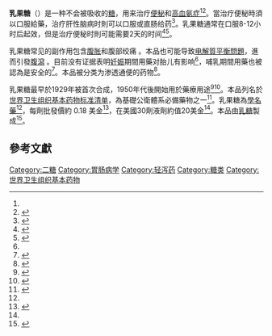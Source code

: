 {{medical}}{{Drugbox
| verifiedrevid = 458266592
| IUPAC_name    = 4-O-β-<small>D</small>-Galactopyranosyl-β-<small>D</small>-fructofuranose<br />OR<br />(2''S'',3''R'',4''S'',5''R'',6''R'')-2-((2''R'',3''S'',4''S'',5''R'')-4,5-dihydroxy-2,5-bis(hydroxymethyl) tetrahydrofuran-3-yloxy)-6-(hydroxymethyl)tetrahydro-2''H''-pyran-3,4,5-triol
| image         = Lactulose structure.svg
| width         = 300
| image2        = Lactulose ball-and-stick.png

<!--Clinical data-->
| pronounce    = {{IPAc-en|ˈ|l|æ|k|t|j|ʊ|l|oʊ|z}}
| tradename    = 杜密克、Cholac、Generlac、Consulose 等
| Drugs.com    = {{drugs.com|monograph|lactulose}}
| MedlinePlus  = a682338
| pregnancy_US = B
| legal_UK     = P
| routes_of_administration = 口服

<!--Pharmacokinetic data-->
| bioavailability = 吸收率低
| metabolism      = 100%在结肠内被肠道细菌代谢
| onset           = 8至48小时<ref name=Gold2006/><ref name=Helm2006/>
| elimination_half-life = 1.7-2 小时
| excretion       = 粪便

<!--Identifiers-->
| CAS_number_Ref   = {{cascite|correct|??}}
| CAS_number       = 4618-18-2
| ATC_prefix       = A06
| ATC_suffix       = AD11
| PubChem          = 11333
| DrugBank_Ref     = {{drugbankcite|correct|drugbank}}
| DrugBank         = DB00581
| ChemSpiderID_Ref = {{chemspidercite|correct|chemspider}}
| ChemSpiderID     = 10856
| UNII_Ref         = {{fdacite|correct|FDA}}
| UNII             = 9U7D5QH5AE
| KEGG_Ref         = {{keggcite|correct|kegg}}
| KEGG             = D00352
| ChEBI_Ref        = {{ebicite|correct|EBI}}
| ChEBI            = 6359
| ChEMBL_Ref       = {{ebicite|correct|EBI}}
| ChEMBL           = 296306

<!--Chemical data-->
| C=12 | H=22 | O=11 
| molecular_weight = 342.296 g/mol
| smiles           = O[C@H]2[C@H](O[C@@H]1O[C@H](CO)[C@H](O)[C@H](O)[C@H]1O)[C@H](O[C@]2(O)CO)CO
| StdInChI_Ref     = {{stdinchicite|correct|chemspider}}
| StdInChI         = 1S/C12H22O11/c13-1-4-6(16)7(17)8(18)11(21-4)22-9-5(2-14)23-12(20,3-15)10(9)19/h4-11,13-20H,1-3H2/t4-,5-,6+,7+,8-,9-,10+,11+,12-/m1/s1
| StdInChIKey_Ref  = {{stdinchicite|correct|chemspider}}
| StdInChIKey      = JCQLYHFGKNRPGE-FCVZTGTOSA-N
}}

<!-- Definition and uses -->
'''乳果糖'''（{{lang-en|Lactulose}}）是一种不会被吸收的[[糖|糖]]，用来治疗[[便秘|便秘]]和[[高血氨症|高血氨症]]<ref name=AHFS2015/><ref name=Ham2013>{{cite book|last1=Hamilton|first1=Richard J.|title=Tarascon pocket pharmacopoeia : 2013 classic shirt-pocket edition|date=2013|publisher=Jones & Bartlett Learning|location=Burlington, Ma.|isbn=9781449665869|page=191|edition=27|url=https://books.google.ca/books?id=lwueJ4IAl4oC&pg=PA191|access-date=2015-09-02|archive-date=2019-05-11|archive-url=https://web.archive.org/web/20190511224656/https://books.google.ca/books?id=lwueJ4IAl4oC&pg=PA191|dead-url=no}}</ref>。當治疗便秘時須以口服給藥，治疗肝性脑病时則可以口服或直肠给药<ref name=AHFS2015>{{cite web|title=Lactulose|url=http://www.drugs.com/monograph/lactulose.html|publisher=The American Society of Health-System Pharmacists|accessdate=Aug 11, 2015|archive-date=2020-08-12|archive-url=https://web.archive.org/web/20200812043555/https://www.drugs.com/monograph/lactulose.html|dead-url=no}}</ref>。乳果糖通常在口服8-12小时后起效，但是治疗便秘时則可能需要2天的时间<ref name=Gold2006>{{cite book|last1=Goldman|first1=edited by Ann|last2=Hain|first2=Richard|last3=Liben|first3=Stephen|title=Oxford textbook of palliative care for children|date=2006|publisher=Oxford University Press|location=Oxford|isbn=9780198526537|page=352|edition=2|url=https://books.google.ca/books?id=f1fTsoA4wDMC&pg=PA352|access-date=2015-09-02|archive-date=2019-05-12|archive-url=https://web.archive.org/web/20190512011141/https://books.google.ca/books?id=f1fTsoA4wDMC&pg=PA352|dead-url=no}}</ref><ref name=Helm2006>{{cite book|last1=Helms|first1=Richard A.|title=Textbook of therapeutics : drug and disease management|date=2006|publisher=Lippincott Williams & Wilkins|location=Philadelphia, Pa. [u.a.]|isbn=9780781757348|page=1310|edition=8|url=https://books.google.ca/books?id=aVmRWrknaWgC&pg=PA1310|access-date=2015-09-02|archive-date=2019-05-12|archive-url=https://web.archive.org/web/20190512145327/https://books.google.ca/books?id=aVmRWrknaWgC&pg=PA1310|dead-url=no}}</ref>。

<!-- Side effects and mechanism -->
乳果糖常见的副作用包含[[腹胀|腹胀]]和腹部绞痛<!-- <ref name=AHFS2015/> -->。本品也可能导致[[電解質不平衡|电解質平衡問題]]，進而引發[[腹瀉|腹瀉]]<!-- <ref name=AHFS2015/> -->。目前没有证据表明[[妊娠|妊娠]]期間用藥对胎儿有影响<ref name=AHFS2015/>，哺乳期間用藥也被認為是安全的<ref name=Jones2013>{{cite book|last1=Jones|first1=Wendy|title=Breastfeeding and Medication|date=2013|publisher=Routledge|isbn=9781136178153|page=127|url=https://books.google.ca/books?id=0Y8lbCnF1mgC&pg=PA127|access-date=2015-09-02|archive-date=2019-05-13|archive-url=https://web.archive.org/web/20190513151508/https://books.google.ca/books?id=0Y8lbCnF1mgC&pg=PA127|dead-url=no}}</ref>。本品被分类为渗透通便的药物<ref>{{cite book|last1=Whitlow|first1=Charles|title=Improved Outcomes in Colon and Rectal Surgery.|date=2009|publisher=Informa Healthcare|location=New York|isbn=9781420071535|page=366|url=https://books.google.ca/books?id=9FfvBQAAQBAJ&pg=PT378|access-date=2015-09-02|archive-date=2019-05-12|archive-url=https://web.archive.org/web/20190512032555/https://books.google.ca/books?id=9FfvBQAAQBAJ&pg=PT378|dead-url=no}}</ref>。

<!-- History, society and culture -->
乳果糖最早於1929年被首次合成，1950年代後開始用於藥療用途<ref>{{cite book|last1=McSweeney|first1=P.L.H.|last2=Fox|first2=P.F.|title=Advanced dairy chemistry.|date=2009|publisher=Springer-Verlag|location=New York|isbn=9780387848655|page=236|edition=3rd|url=https://books.google.ca/books?id=hz9U9nzy-rQC&pg=PA236|access-date=2016-06-18|archive-date=2019-05-13|archive-url=https://web.archive.org/web/20190513194739/https://books.google.ca/books?id=hz9U9nzy-rQC&pg=PA236|dead-url=no}}</ref><ref>{{cite journal|last1=Schumann|first1=C|title=Medical, nutritional and technological properties of lactulose. An update.|journal=European journal of nutrition|date=November 2002|volume=41 Suppl 1|pages=I17-25|pmid=12420112|doi=10.1007/s00394-002-1103-6}}</ref>。本品列名於[[世界卫生组织基本药物标准清单|世界卫生组织基本药物标准清单]]，為基礎公衛體系必備藥物之一<ref name=WHO2015E>{{cite web |url=http://www.who.int/medicines/publications/essentialmedicines/EML2015_8-May-15.pdf |title=19th WHO Model List of Essential Medicines (April 2015) |date=April 2015 |accessdate=May 10, 2015 |publisher=WHO |archive-date=2015-05-13 |archive-url=https://web.archive.org/web/20150513043105/http://www.who.int/medicines/publications/essentialmedicines/EML2015_8-May-15.pdf |dead-url=no }}</ref>。乳果糖為[[通用名药物|學名藥]]<ref name=Ham2013/>，每劑批發價約 0.18 美金<ref name="Lactulose">{{cite web|title=Lactulose|url=http://erc.msh.org/dmpguide/resultsdetail.cfm?language=english&code=LAC3L&s_year=2014&year=2014&str=3%2E35%20g%2F5%20ml&desc=Lactulose&pack=new&frm=SOLUTION&rte=PO&class_code2=02%2E3%2E&supplement=&class_name=%2802%2E3%2E%29Medicines%20for%20other%20common%20symptoms%20in%20palliative%20care%3Cbr%3E|website=International Drug Price Indicator Guide|accessdate=11 August 2015}}{{dead link|date=2018年2月 |bot=InternetArchiveBot |fix-attempted=yes }}</ref>，在美國30劑液劑約值20美金<ref name=AHFS2015/>。本品由[[乳糖|乳糖]]製成<ref>{{cite book|last1=Kuntz|first1=Hans-Dieter|title=Hepatology textbook and atlas : history, morphology, biochemistry, diagnostics, clinic, therapy|url=https://archive.org/details/hepatologytextbo00kunt|date=2008|publisher=Springer|location=Heidelberg|isbn=9783540768395|page=[https://archive.org/details/hepatologytextbo00kunt/page/887 887]|edition=3|ref=https://books.google.ca/books?id=oL6d9KuVqLQC&pg=PA887}}</ref>。

==參考文獻==
{{reflist}}

{{Portal bar|醫學}}

{{Carbohydrates}}
{{Laxatives}}

[[Category:二糖|Category:二糖]]
[[Category:胃肠病学|Category:胃肠病学]]
[[Category:轻泻药|Category:轻泻药]]
[[Category:糖类|Category:糖类]]
[[Category:世界卫生组织基本药物|Category:世界卫生组织基本药物]]